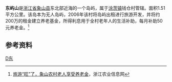 '''东屿山'''是[[浙江省|浙江省]][[象山县|象山县]]东北部近海的一个岛屿，属于[[涂茨镇|涂茨镇]]钱仓村管辖。面积1.51平方公里。该岛本为无人岛屿，2006年该村将岛屿出租进行旅游开发，并将约200万的租金建立养老基金，所得利息用于全村老年人的生活补助，每月补助50元养老金。<ref>[http://www.zjagri.gov.cn/programs/database/agriInformation/view.jsp?id=96541 旅游“旺”了，象山农村老人享受养老金]{{Dead link}}，浙江农业信息网</ref>

== 参考资料 ==
{{reflist}}

[[Category:宁波岛屿|D东]]